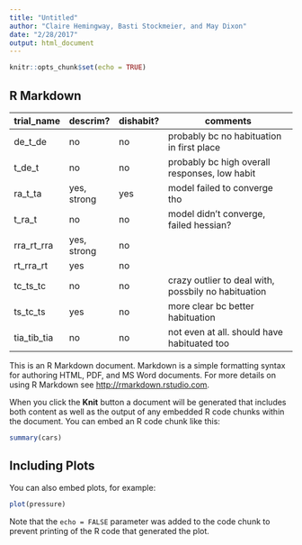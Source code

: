 ```yaml
---
title: "Untitled"
author: "Claire Hemingway, Basti Stockmeier, and May Dixon"
date: "2/28/2017"
output: html_document
---
```


```r
knitr::opts_chunk$set(echo = TRUE)
```

## R Markdown


| trial_name | descrim? |dishabit? | comments
|:----------|------|------|-------------------------------------------|
|de_t_de  | no | no | probably bc no habituation in first place |
|t_de_t | no |no | probably bc high overall responses, low habit |
|ra_t_ta |yes, strong | yes | model failed to converge tho |
|t_ra_t | no | no | model didn't converge, failed hessian? |
|rra_rt_rra | yes, strong | no |  |
|rt_rra_rt | yes | no |  |
|tc_ts_tc |no |no |  crazy outlier to deal with, possbily no habituation|
|ts_tc_ts | yes | no | more clear bc better habituation|
| tia_tib_tia | no | no | not even at all. should have habituated too |



This is an R Markdown document. Markdown is a simple formatting syntax for authoring HTML, PDF, and MS Word documents. For more details on using R Markdown see <http://rmarkdown.rstudio.com>.

When you click the **Knit** button a document will be generated that includes both content as well as the output of any embedded R code chunks within the document. You can embed an R code chunk like this:

```r
summary(cars)
```

## Including Plots

You can also embed plots, for example:

```r
plot(pressure)
```

Note that the `echo = FALSE` parameter was added to the code chunk to prevent printing of the R code that generated the plot.
